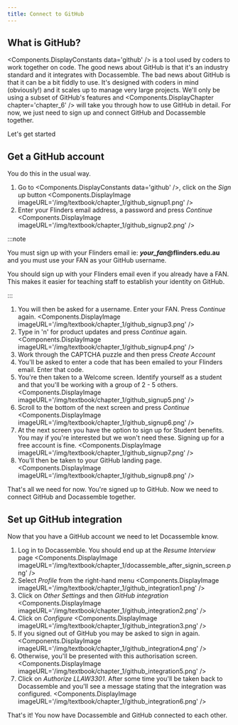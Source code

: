 ```yaml
---
title: Connect to GitHub
---
```


## What is GitHub?
<Components.DisplayConstants data='github' /> is a tool used by coders to work together on code.  The good news about GitHub is that it's an industry standard and it integrates with Docassemble.
The bad news about GitHub is that it can be a bit fiddly to use.  It's designed with coders in mind (obviously!) and it scales up to manage very
large projects.  We'll only be using a subset of GitHub's features and <Components.DisplayChapter chapter='chapter_6' /> will take you through how to use GitHub in detail.  For now, we just need to sign up and connect GitHub and Docassemble together.

Let's get started

## Get a GitHub account
You do this in the usual way.  

1. Go to <Components.DisplayConstants data='github' />, click on the *Sign up* button
  <Components.DisplayImage imageURL='/img/textbook/chapter_1/github_signup1.png' />
1. Enter your Flinders email address, a password and press *Continue*
  <Components.DisplayImage imageURL='/img/textbook/chapter_1/github_signup2.png' />

  :::note

  You must sign up with your Flinders email ie: ***your_fan*@flinders.edu.au** and you must use your FAN as your GitHub username. 

  You should sign up with your Flinders email even if you already have a FAN.
  This makes it easier for teaching staff to establish your identity on GitHub.

  :::

1. You will then be asked for a username.  Enter your FAN.  Press *Continue* again.
  <Components.DisplayImage imageURL='/img/textbook/chapter_1/github_signup3.png' />
1. Type in 'n' for product updates and press *Continue* again.
  <Components.DisplayImage imageURL='/img/textbook/chapter_1/github_signup4.png' />
1. Work through the CAPTCHA puzzle and then press *Create Account*
1. You'll be asked to enter a code that has been emailed to your Flinders email.  Enter that code.
1. You're then taken to a Welcome screen.  Identify yourself as a student and that you'll be working with a group of 2 - 5 others.
  <Components.DisplayImage imageURL='/img/textbook/chapter_1/github_signup5.png' />
1. Scroll to the bottom of the next screen and press *Continue*
  <Components.DisplayImage imageURL='/img/textbook/chapter_1/github_signup6.png' />
1. At the next screen you have the option to sign up for Student benefits.  You may if you're interested but we won't need these.  Signing up for a free account is fine.
  <Components.DisplayImage imageURL='/img/textbook/chapter_1/github_signup7.png' />
1. You'll then be taken to your GitHub landing page.
  <Components.DisplayImage imageURL='/img/textbook/chapter_1/github_signup8.png' />

That's all we need for now.  You're signed up to GitHub.  Now we need to connect GitHub and Docassemble together.

## Set up GitHub integration
Now that you have a GitHub account we need to let Docassemble know.
1. Log in to Docassemble.  You should end up at the *Resume Interview* page
  <Components.DisplayImage imageURL='/img/textbook/chapter_1/docassemble_after_signin_screen.png' />
1. Select *Profile* from the right-hand menu
  <Components.DisplayImage imageURL='/img/textbook/chapter_1/github_integration1.png' />
1. Click on *Other Settings* and then *GitHub integration*
  <Components.DisplayImage imageURL='/img/textbook/chapter_1/github_integration2.png' />
1. Click on *Configure*
  <Components.DisplayImage imageURL='/img/textbook/chapter_1/github_integration3.png' />
1. If you signed out of GitHub you may be asked to sign in again.
  <Components.DisplayImage imageURL='/img/textbook/chapter_1/github_integration4.png' />
1. Otherwise, you'll be presented with this authorisation screen.
  <Components.DisplayImage imageURL='/img/textbook/chapter_1/github_integration5.png' />
1. Click on *Authorize LLAW3301*.  After some time you'll be taken back to Docassemble and you'll see a message stating that the integration was configured.
  <Components.DisplayImage imageURL='/img/textbook/chapter_1/github_integration6.png' />

That's it! You now have Docassemble and GitHub connected to each other.
